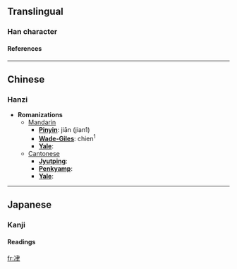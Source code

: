 ==Translingual==
===Han character===
{{Han char|rad=冫|as=06|sn=8|four=|canj=戈一中手 (IMLQ)}}
====References====
{{Han ref|kx=0132.180|dkj=01640|dj=0296.070|hdz=10297.140|uh=51BF|ud=20927}}
----

==Chinese==
===Hanzi===


* '''Romanizations'''
** [[Mandarin]]
*** '''[[Pinyin]]''': jiān (jian1)
*** '''[[Wade-Giles]]''': chien<sup>1</sup>
*** '''[[Yale]]''': 
**[[Cantonese]]
***'''[[Jyutping]]''':
***'''[[Penkyamp]]''': 
***'''[[Yale]]''': 


----
==Japanese==
===Kanji===
{{ja-kanji|grade=|rs=冫06}}
====Readings====
{{ja-readings|on=[[せん]] (sen)|kun=[[すすむ]] (susumu)}}




[[fr:冿]]